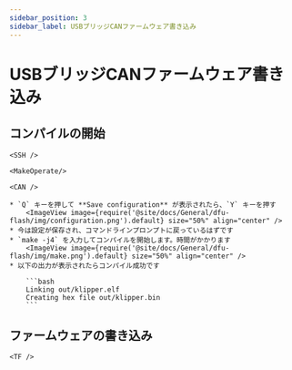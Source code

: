 ```yaml
---
sidebar_position: 3
sidebar_label: USBブリッジCANファームウェア書き込み
---
```




# USBブリッジCANファームウェア書き込み

## コンパイルの開始

    <SSH />

    <MakeOperate/>

    <CAN />

    * `Q` キーを押して **Save configuration** が表示されたら、`Y` キーを押す
        <ImageView image={require('@site/docs/General/dfu-flash/img/configuration.png').default} size="50%" align="center" />
    * 今は設定が保存され、コマンドラインプロンプトに戻っているはずです
    * `make -j4` を入力してコンパイルを開始します。時間がかかります
        <ImageView image={require('@site/docs/General/dfu-flash/img/make.png').default} size="50%" align="center" />
    * 以下の出力が表示されたらコンパイル成功です

        ```bash
        Linking out/klipper.elf
        Creating hex file out/klipper.bin
        ```

## ファームウェアの書き込み


    <TF />